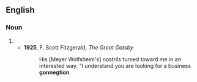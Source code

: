 ==English==

===Noun===
{{en-noun}}

# {{eye dialect|connection}}
#* '''1925''', F. Scott Fitzgerald, ''The Great Gatsby''
#*: His [Meyer Wolfsheim's] nostrils turned toward me in an interested way. "I understand you are looking for a business '''gonnegtion'''.
{{count page|[[Wiktionary:Page count]]}}